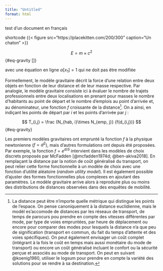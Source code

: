 ```yaml
---
title: "Untitled"
format: html
---
```


test d'un document en français

shortcode {{< figure src="https://placekitten.com/200/300" caption="Un chaton" >}}

$$
E = m \times c^2
$$ {#eq-gravity []}

avec une équation en ligne $\alpha[{x_{1}}]=1$ qui ne doit pas être modifiée

Formellement, le modèle gravitaire décrit la force d'une relation entre deux objets en fonction de leur distance et de leur masse respective. Par analogie, le modèle gravitaire consiste ici à évaluer le nombre de trajets professionnels entre deux localisations en prenant pour masses le nombre d'habitants au point de départ et le nombre d'emplois au point d'arrivée et, au dénominateur, une fonction $f$ croissante de la distance[^1]. On a ainsi, en indiçant les points de départ par $i$ et les points d'arrivée par $j$ :

[^1]: La distance peut être n'importe quelle métrique qui distingue les points de l'espace. On pense canoniquement à la distance euclidienne, mais le modèl es'accomode de distances par les réseaux de transport, de temps de parocurs pou prendre en compte des vitesses différentes par mode, par type de voies empruntées, par heure de déplacement ou encore pour comparer des modes pour lesquels la distance n'a que peu de signification (transport en commun, du fait du temps d'attente et des voies spécifiques). On peut également envisager un coût complet (intégrant à la fois le coût en temps mais aussi monétaire du mode de transport) ou encore un coût généralisé incluant le confort ou la sécurité perçue et associés au mode de transport. On peut en suivant @koenig1980, utiliser le logsum pour prendre en compte la variété des solutions pour se rendre à sa destination.

$$
T_{i,j} = \frac {N_{hab, i}\times N_{emp, j}} {f(d_{i,j})}
$$ {#eq-gravity}

Les premiers modèles gravitaires ont emprunté la fonction $f$ à la physique newtonienne ($f=d^2$), mais d'autres formulations ont depuis été proposées. Par exemple, la fonction $f=e^{d/\delta}$ intervient dans les modèles de choix discrets proposés par McFadden [@mcfadden1974d; @ben-akiva2018]. En remplaçant la distance par la notion de coût généralisé du transport, on peut relier cette forme fonctionnelle à un modèle de choix avec une fonction d'utilité aléatoire (*random utility model*). Il est également possible d'ajuster des formes fonctionnelles plus complexes en ajoutant des paramètres. Le modèle gravitaire arrive alors à reproduire plus ou moins des distributions de distances observées dans des enquêtes de mobilité.

